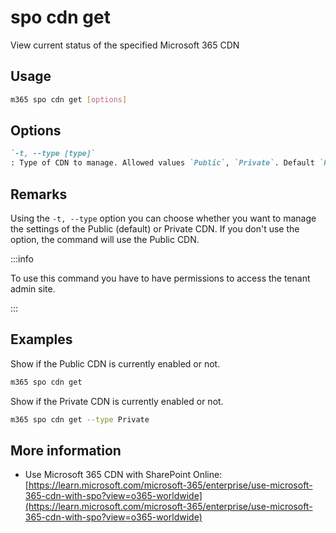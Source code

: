 
# spo cdn get

View current status of the specified Microsoft 365 CDN

## Usage

```sh
m365 spo cdn get [options]
```

## Options

```md defintion-list
`-t, --type [type]`
: Type of CDN to manage. Allowed values `Public`, `Private`. Default `Public`.
```

<Global />

## Remarks

Using the `-t, --type` option you can choose whether you want to manage the settings of the Public (default) or Private CDN. If you don't use the option, the command will use the Public CDN.

:::info

To use this command you have to have permissions to access the tenant admin site.

:::

## Examples

Show if the Public CDN is currently enabled or not.

```sh
m365 spo cdn get
```

Show if the Private CDN is currently enabled or not.

```sh
m365 spo cdn get --type Private
```

## More information

- Use Microsoft 365 CDN with SharePoint Online: [https://learn.microsoft.com/microsoft-365/enterprise/use-microsoft-365-cdn-with-spo?view=o365-worldwide](https://learn.microsoft.com/microsoft-365/enterprise/use-microsoft-365-cdn-with-spo?view=o365-worldwide)
